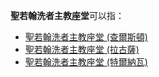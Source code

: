 '''聖若翰洗者主教座堂'''可以指：
* [[聖若翰洗者主教座堂_(查爾斯頓)|聖若翰洗者主教座堂 (查爾斯頓)]]
* [[聖若翰洗者主教座堂_(拉古薩)|聖若翰洗者主教座堂 (拉古薩)]]
* [[聖若翰洗者主教座堂_(特爾納瓦)|聖若翰洗者主教座堂 (特爾納瓦)]]

{{消歧義|Cat=教堂消歧義}}